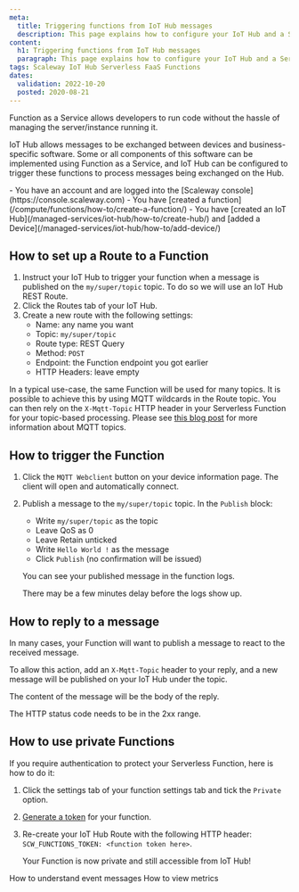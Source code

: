 ```yaml
---
meta:
  title: Triggering functions from IoT Hub messages
  description: This page explains how to configure your IoT Hub and a Serverless function to trigger the function when a message is published on the Hub.
content:
  h1: Triggering functions from IoT Hub messages
  paragraph: This page explains how to configure your IoT Hub and a Serverless function to trigger the function when a message is published on the Hub.
tags: Scaleway IoT Hub Serverless FaaS Functions
dates:
  validation: 2022-10-20
  posted: 2020-08-21
---
```


Function as a Service allows developers to run code without the hassle of managing the server/instance running it.

IoT Hub allows messages to be exchanged between devices and business-specific software. Some or all components of this software can be implemented using Function as a Service, and IoT Hub can be configured to trigger these functions to process messages being exchanged on the Hub.

<Message type="requirement">
  - You have an account and are logged into the [Scaleway console](https://console.scaleway.com)
  - You have [created a function](/compute/functions/how-to/create-a-function/)
  - You have [created an IoT Hub](/managed-services/iot-hub/how-to/create-hub/) and [added a Device](/managed-services/iot-hub/how-to/add-device/)
</Message>

## How to set up a Route to a Function

1. Instruct your IoT Hub to trigger your function when a message is published on the `my/super/topic` topic. To do so we will use an IoT Hub REST Route.
2. Click the Routes tab of your IoT Hub. 
3. Create a new route with the following settings:
    - Name: any name you want
    - Topic: `my/super/topic`
    - Route type: REST Query
    - Method: `POST`
    - Endpoint: the Function endpoint you got earlier
    - HTTP Headers: leave empty

In a typical use-case, the same Function will be used for many topics. It is possible to achieve this by using MQTT wildcards in the Route topic. You can then rely on the `X-Mqtt-Topic` HTTP header in your Serverless Function for your topic-based processing. Please see [this blog post](https://blog.scaleway.com/2020/scaleway-iot-hub-introduction-to-mqtt-topics/) for more information about MQTT topics.

## How to trigger the Function

1. Click the `MQTT Webclient` button on your device information page. The client will open and automatically connect.
2. Publish a message to the `my/super/topic` topic. In the `Publish` block:
    - Write `my/super/topic` as the topic
    - Leave QoS as 0
    - Leave Retain unticked
    - Write `Hello World !` as the message
    - Click `Publish` (no confirmation will be issued)

    You can see your published message in the function logs. 
    
    <Message type="note">
      There may be a few minutes delay before the logs show up.
    </Message>

## How to reply to a message

In many cases, your Function will want to publish a message to react to the received message.

To allow this action, add an `X-Mqtt-Topic` header to your reply, and a new message will be published on your IoT Hub under the topic. 

The content of the message will be the body of the reply. 

<Message type="important">
  The HTTP status code needs to be in the 2xx range.
</Message>


## How to use private Functions

If you require authentication to protect your Serverless Function, here is how to do it:

1. Click the settings tab of your function settings tab and tick the `Private` option.
2. [Generate a token](/compute/functions/how-to/create-auth-token-from-console/) for your function.
3. Re-create your IoT Hub Route with the following HTTP header: `SCW_FUNCTIONS_TOKEN: <function token here>`.

    Your Function is now private and still accessible from IoT Hub!

<Navigation title="See Also">
  <PreviousButton to="/managed-services/iot-hub/how-to/understand-event-messages/">How to understand event messages</PreviousButton>
  <NextButton to="/managed-services/iot-hub/how-to/view-metrics/">How to view metrics</NextButton>
</Navigation>
